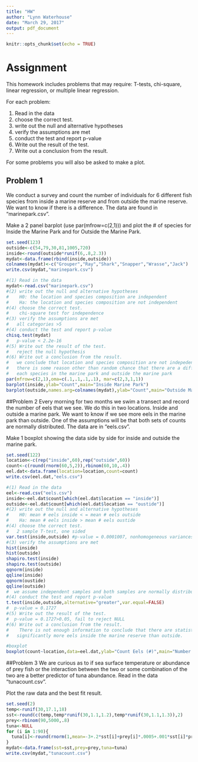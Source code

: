 ---
title: "HW"
author: "Lynn Waterhouse"
date: "March 29, 2017"
output: pdf_document
---

```{r setup, include=FALSE}
knitr::opts_chunk$set(echo = TRUE)
```

# Assignment

This homework includes problems that may require: T-tests, chi-square, linear regression, or multiple linear regression.

For each problem:

(1) Read in the data
(2) choose the correct test.
(3) write out the null and alternative hypotheses
(4) verify the assumptions are met
(5) conduct the test and report p-value
(6) Write out the result of the test.
(7) Write out a conclusion from the result.

For some problems you will also be asked to make a plot.


## Problem 1

We conduct a survey and count the number of individuals for 6 different fish species from inside a marine reserve and from outside the marine reserve. We want to know if there is a difference.  The data are found in "marinepark.csv".

Make a 2 panel barplot (use par(mfrow=c(2,1))) and plot the # of species for Inside the Marine Park and for Outside the Marine Park.

```{r echo=FALSE}
set.seed(123)
outside<-c(54,79,30,81,1005,720)
inside<-round(outside*runif(6,.8,2.3))
mydat<-data.frame(rbind(inside,outside))
colnames(mydat)<-c("Grouper","Ray","Shark","Snapper","Wrasse","Jack")
write.csv(mydat,"marinepark.csv")
```

```{r eval=FALSE, echo=FALSE}
#(1) Read in the data
mydat<-read.csv("marinepark.csv")
#(2) write out the null and alternative hypotheses
#    H0: the location and species composition are independent
#    Ha: the location and species composition are not independent
#(4) choose the correct test. 
#    chi-square test for independence
#(3) verify the assumptions are met
#   all categories >5
#(4) conduct the test and report p-value
chisq.test(mydat)
#   p-value < 2.2e-16
#(5) Write out the result of the test.
#   reject the null hypothesis
#(6) Write out a conclusion from the result.
#   we conclude that location and species composition are not indepedent, 
#   there is some reason other than random chance that there are a different # of 
#   each species in the marine park and outside the marine park
par(mfrow=c(2,1),oma=c(.1,.1,.1,.1), mar=c(2,3,1,1))
barplot(inside,ylab="Count",main="Inside Marine Park")
barplot(outside,names.arg=colnames(mydat),ylab="Count",main="Outside Marine Park")

```

##Problem 2
Every morning for two months we swim a transect and record the number of eels that we see. We do this in two locations. Inside and outside a marine park. We want to know if we see more eels in the marine park than outside.  One of the assumptions will be that both sets of counts are normally distributed. The data are in "eels.csv".  

Make 1 boxplot showing the data side by side for inside and outside the marine park.

```{r,echo=FALSE}
set.seed(122)
location<-c(rep("inside",60),rep("outside",60))
count<-c(round(rnorm(60,5,2)),rbinom(60,10,.4))
eel.dat<-data.frame(location=location,count=count)
write.csv(eel.dat,"eels.csv")
```

```{r,eval=F,echo=F}
#(1) Read in the data
eel<-read.csv("eels.csv")
inside<-eel.dat$count[which(eel.dat$location == "inside")]
outside<-eel.dat$count[which(eel.dat$location == "oustide")]
#(2) write out the null and alternative hypotheses
#    H0: mean # eels inside < = mean # eels outside
#    Ha: mean # eels inside > mean # eels oustide
#(4) choose the correct test. 
#   2 sample T-test, one sided
var.test(inside,outside) #p-value = 0.0001007, nonhomogeneous variances
#(3) verify the assumptions are met
hist(inside)
hist(outside)
shapiro.test(inside)
shapiro.test(outside)
qqnorm(inside)
qqline(inside)
qqnorm(oustide)
qqline(outside)
#  we assume independent samples and both samples are normally distributed
#(4) conduct the test and report p-value
t.test(inside,outside,alternative="greater",var.equal=FALSE)
#  p-value = 0.1727
#(5) Write out the result of the test.
#  p-value = 0.1727>0.05, fail to reject NULL
#(6) Write out a conclusion from the result.
#    There is not enough information to conclude that there are statistically
#   significantly more eels inside the marine reserve than outside.

#boxplot
boxplot(count~location,data=eel.dat,ylab="Count Eels (#)",main="Number Eels Inside \n& Outside Marine Park")
```

##Problem 3
We are curious as to if sea surface temperature or abundance of prey fish or the interaction between the two or some combination of the two are a better predictor of tuna abundance. Read in the data "tunacount.csv".

Plot the raw data and the best fit result.
```{r,echo=FALSE}
set.seed(2)
temp<-runif(30,17.1,18)
sst<-round(c(temp,temp*runif(30,1.1,1.2),temp*runif(30,1.1,1.3)),2)
prey<-rbinom(90,5000,.8)
tuna<-NULL
for (i in 1:90){
  tuna[i]<-round(rnorm(1,mean=-3+.2*sst[i]+prey[i]*.0005+.001*sst[i]*prey[i],sd=1))
}
mydat<-data.frame(sst=sst,prey=prey,tuna=tuna)
write.csv(mydat,"tunacount.csv")
```
